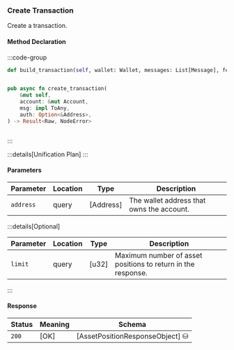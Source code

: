 ### Create Transaction

Create a transaction.

#### Method Declaration

:::code-group

```python [Python]
def build_transaction(self, wallet: Wallet, messages: List[Message], fee: Fee)
```

```typescript [TypeScript]

```

```rust [Rust]
pub async fn create_transaction(
    &mut self,
    account: &mut Account,
    msg: impl ToAny,
    auth: Option<&Address>,
) -> Result<Raw, NodeError>
```

```url [API]
```

:::

:::details[Unification Plan]
:::

#### Parameters

| Parameter           | Location | Type               | Description                                                           |
| ------------------- | -------- | ------------------ | --------------------------------------------------------------------- |
| `address`           | query    | [Address]          | The wallet address that owns the account.                             |

:::details[Optional]

| Parameter                     | Location | Type                      | Description                                                  |
| ----------------------------- | -------- | ------------------------- | ------------------------------------------------------------ |
| `limit`                       | query    | [u32]                     | Maximum number of asset positions to return in the response. |

:::

#### Response

| Status | Meaning     | Schema                          |
| ------ | ----------- | ------------------------------- |
| `200`  | [OK]        | [AssetPositionResponseObject] ⛁ |
